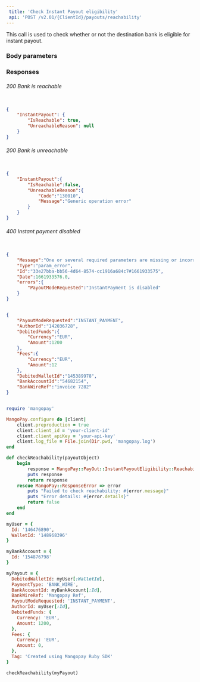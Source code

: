 ```yaml
---  
 title: 'Check Instant Payout eligibility'  
 api: 'POST /v2.01/{ClientId}/payouts/reachability'  
---  
```


  

This call is used to check whether or not the destination bank is eligible for instant payout.  

### Body parameters  

<PayoutModeRequested1 />  

<AuthorId3 />  

<DebitedFunds7 />  

<Fees6 />  

<DebitedWalletId1 />  

<BankAccountId />  

<BankWireRef />  

### Responses  

###### 200 Bank is reachable  

<IsReachableResponse />  

<UnreachableReasonResponse />  

 <ResponseExample>  

```json Bank is reachable  

{
    "InstantPayout": {
        "IsReachable": true,
        "UnreachableReason": null
    }
}  

 ```  

 </ResponseExample>  

###### 200 Bank is unreachable  

<IsReachableResponse />  

<UnreachableReasonResponse />  

 <ResponseExample>  

```json Bank is unreachable  

{
    "InstantPayout":{
        "IsReachable":false,
        "UnreachableReason":{
            "Code":"130010",
            "Message":"Generic operation error"
        }
    }
}  

 ```  

 </ResponseExample>  

###### 400 Instant payment disabled   

 <ResponseExample>  

```json Instant payment disabled   

{
    "Message":"One or several required parameters are missing or incorrect. An incorrect resource ID also raises this kind of error.",
    "Type":"param_error",
    "Id":"33e27bba-bb56-4d64-8574-cc1916a684c7#1661933575",
    "Date":1661933576.0,
    "errors":{
        "PayoutModeRequested":"InstantPayment is disabled"
    }
}  

 ```  

 </ResponseExample>  

<RequestExample>  
  
```json REST  

{
    "PayoutModeRequested":"INSTANT_PAYMENT",
    "AuthorId":"142036728",
    "DebitedFunds":{
        "Currency":"EUR",
        "Amount":1200
    },
    "Fees":{
        "Currency":"EUR",
        "Amount":12
    },
    "DebitedWalletId":"145389978",
    "BankAccountId":"54682154",
    "BankWireRef":"invoice 7282"
}  
```  

  
```ruby Ruby  

require 'mangopay'

MangoPay.configure do |client|
    client.preproduction = true
    client.client_id = 'your-client-id'
    client.client_apiKey = 'your-api-key'
    client.log_file = File.join(Dir.pwd, 'mangopay.log')
end

def checkReachability(payoutObject)
    begin
        response = MangoPay::PayOut::InstantPayoutEligibility::Reachability.create(payoutObject)
        puts response
        return response
    rescue MangoPay::ResponseError => error
        puts "Failed to check reachability: #{error.message}"
        puts "Error details: #{error.details}"
        return false
    end
end

myUser = {
  Id: '146476890',
  WalletId: '148968396'
}

myBankAccount = {
  Id: '154876798'
}

myPayout = {
  DebitedWalletId: myUser[:WalletId],
  PaymentType: 'BANK_WIRE',
  BankAccountId: myBankAccount[:Id],
  BankWireRef: 'Mangopay Ref',
  PayoutModeRequested: 'INSTANT_PAYMENT',
  AuthorId: myUser[:Id],
  DebitedFunds: {
    Currency: 'EUR',
    Amount: 1200,
  },
  Fees: {
    Currency: 'EUR',
    Amount: 0,
  },
  Tag: 'Created using Mangopay Ruby SDK'
}

checkReachability(myPayout)  
```  

  
</RequestExample>